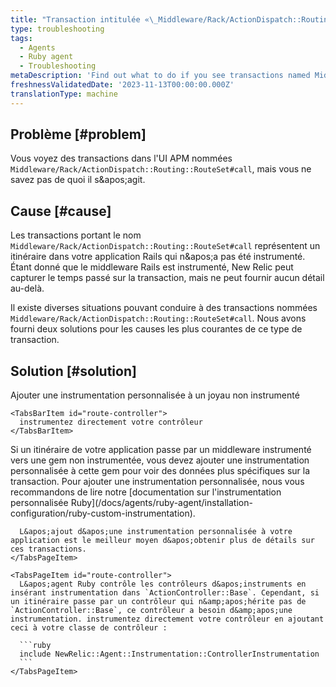 ```yaml
---
title: "Transaction intitulée «\_Middleware/Rack/ActionDispatch::Routing::RouteSet#call\_»"
type: troubleshooting
tags:
  - Agents
  - Ruby agent
  - Troubleshooting
metaDescription: 'Find out what to do if you see transactions named Middleware/Rack/ActionDispatch::Routing::RouteSet#call in your APM UI.'
freshnessValidatedDate: '2023-11-13T00:00:00.000Z'
translationType: machine
---
```


## Problème [#problem]

Vous voyez des transactions dans l&apos;UI APM nommées `Middleware/Rack/ActionDispatch::Routing::RouteSet#call`, mais vous ne savez pas de quoi il s&amp;apos;agit.

## Cause [#cause]

Les transactions portant le nom `Middleware/Rack/ActionDispatch::Routing::RouteSet#call` représentent un itinéraire dans votre application Rails qui n&amp;apos;a pas été instrumenté. Étant donné que le middleware Rails est instrumenté, New Relic peut capturer le temps passé sur la transaction, mais ne peut fournir aucun détail au-delà.

Il existe diverses situations pouvant conduire à des transactions nommées `Middleware/Rack/ActionDispatch::Routing::RouteSet#call`. Nous avons fourni deux solutions pour les causes les plus courantes de ce type de transaction.

## Solution [#solution]

<Tabs>
  <TabsBar>
    <TabsBarItem id="route-gem">
      Ajouter une instrumentation personnalisée à un joyau non instrumenté
    </TabsBarItem>

    <TabsBarItem id="route-controller">
      instrumentez directement votre contrôleur
    </TabsBarItem>
  </TabsBar>

  <TabsPages>
    <TabsPageItem id="route-gem">
      Si un itinéraire de votre application passe par un middleware instrumenté vers une gem non instrumentée, vous devez ajouter une instrumentation personnalisée à cette gem pour voir des données plus spécifiques sur la transaction. Pour ajouter une instrumentation personnalisée, nous vous recommandons de lire notre [documentation sur l&apos;instrumentation personnalisée Ruby](/docs/agents/ruby-agent/installation-configuration/ruby-custom-instrumentation).

      L&apos;ajout d&apos;une instrumentation personnalisée à votre application est le meilleur moyen d&apos;obtenir plus de détails sur ces transactions.
    </TabsPageItem>

    <TabsPageItem id="route-controller">
      L&apos;agent Ruby contrôle les contrôleurs d&apos;instruments en insérant instrumentation dans `ActionController::Base`. Cependant, si un itinéraire passe par un contrôleur qui n&amp;apos;hérite pas de `ActionController::Base`, ce contrôleur a besoin d&amp;apos;une instrumentation. instrumentez directement votre contrôleur en ajoutant ceci à votre classe de contrôleur :

      ```ruby
      include NewRelic::Agent::Instrumentation::ControllerInstrumentation
      ```
    </TabsPageItem>
  </TabsPages>
</Tabs>